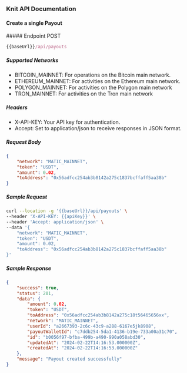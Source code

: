### Knit API Documentation

#### Create a single Payout 

<div style={{ display: "flex", alignItems: "center" }}>
  ##### Endpoint
  <span
    style={{
      display: "block",
      backgroundColor: "#fff9eb",
      color: "#d0a626",
      marginLeft: "-17px",
      padding: "0px 6px",
      fontSize: ".8rem",
      borderRadius: "5px",
      marginTop: "30px",
    }}
  >
    POST
  </span>
</div>

```js copy
{{baseUrl}}/api/payouts
```

##### Supported Networks

- BITCOIN_MAINNET: For operations on the Bitcoin main network.
- ETHEREUM_MAINNET: For activities on the Ethereum main network.
- POLYGON_MAINNET: For activities on the Polygon main network 
- TRON_MAINNET: For activities on the Tron main network 
    
##### Headers

- X-API-KEY: Your API key for authentication.
- Accept: Set to application/json to receive responses in JSON format.

##### Request Body

```json
{
    "network": "MATIC_MAINNET",
    "token": "USDT",
    "amount": 0.02,
    "toAddress": "0x56adfcc254ab3b8142a275c1837bcffaff5aa38b"
}
```

##### Sample Request

```sh copy
curl --location -g '{{baseUrl}}/api/payouts' \
--header 'X-API-KEY: {{apiKey}}' \
--header 'Accept: application/json' \
--data '{
    "network": "MATIC_MAINNET",
    "token": "USDT",
    "amount": 0.02,
    "toAddress": "0x56adfcc254ab3b8142a275c1837bcffaff5aa38b"
}'
```

##### Sample Response

```json copy filename="Sample Response"
{
    "success": true,
    "status": 201,
    "data": {
        "amount": 0.02,
        "token": "USDT",
        "toAddress": "0x56adfcc254ab3b8142a275c18t56465656xx",
        "network": "MATIC_MAINNET",
        "userId": "a2667393-2c6c-43c9-a288-6167e5jk8908",
        "payoutWalletId": "c7ddb254-5da1-4136-b19e-733a00a31c70",
        "id": "b0056f97-bfba-499b-a490-990a058abd30",
        "updatedAt": "2024-02-22T14:16:53.000000Z",
        "createdAt": "2024-02-22T14:16:53.000000Z"
    },
    "message": "Payout created successfully"
}
```
